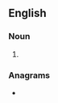 ==English==

===Noun===
{{head|en|noun plural form}}

# {{plural of|vicegerent|lang=en}}

===Anagrams===
* {{l|en|viceregents}}
